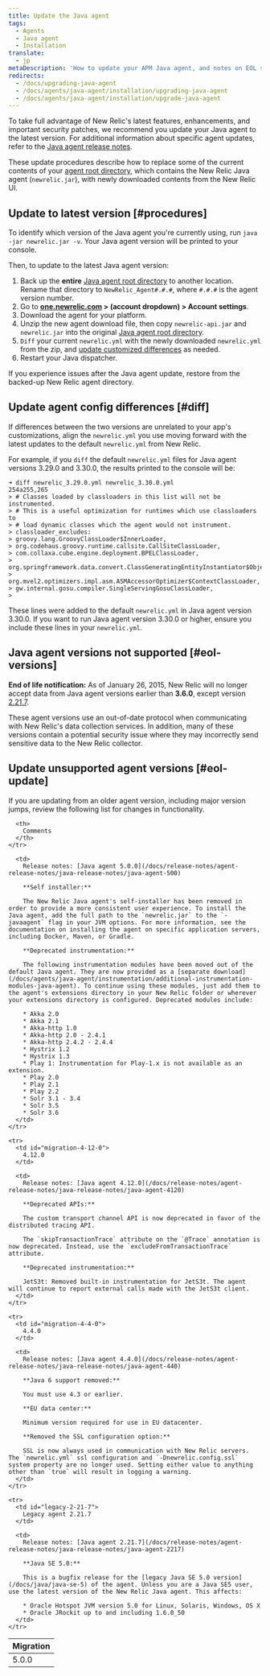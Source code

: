 ```yaml
---
title: Update the Java agent
tags:
  - Agents
  - Java agent
  - Installation
translate:
  - jp
metaDescription: 'How to update your APM Java agent, and notes on EOL support for early agent versions.'
redirects:
  - /docs/upgrading-java-agent
  - /docs/agents/java-agent/installation/upgrading-java-agent
  - /docs/agents/java-agent/installation/upgrade-java-agent
---
```


To take full advantage of New Relic's latest features, enhancements, and important security patches, we recommend you update your Java agent to the latest version. For additional information about specific agent updates, refer to the [Java agent release notes](/docs/release-notes/agent-release-notes/java-release-notes).

These update procedures describe how to replace some of the current contents of your [agent root directory](/docs/agents/manage-apm-agents/troubleshooting/find-agent-root-directory#java-agent), which contains the New Relic Java agent (`newrelic.jar`), with newly downloaded contents from the New Relic UI.

## Update to latest version [#procedures]

To identify which version of the Java agent you're currently using, run `java -jar newrelic.jar -v`. Your Java agent version will be printed to your console.

Then, to update to the latest Java agent version:

1. Back up the **entire** [Java agent root directory](/docs/agents/manage-apm-agents/troubleshooting/find-agent-root-directory#java-agent) to another location. Rename that directory to `NewRelic_Agent#.#.#`, where `#.#.#` is the agent version number.
2. Go to **[one.newrelic.com](https://one.newrelic.com) > (account dropdown) > Account settings**.
3. Download the agent for your platform.
4. Unzip the new agent download file, then copy `newrelic-api.jar` and `newrelic.jar` into the original [Java agent root directory](/docs/agents/manage-apm-agents/troubleshooting/find-agent-root-directory#java-agent).
5. `Diff` your current `newrelic.yml` with the newly downloaded `newrelic.yml` from the zip, and [update customized differences](#diff) as needed.
6. Restart your Java dispatcher.

If you experience issues after the Java agent update, restore from the backed-up New Relic agent directory.

## Update agent config differences [#diff]

If differences between the two versions are unrelated to your app's customizations, align the `newrelic.yml` you use moving forward with the latest updates to the default `newrelic.yml` from New Relic.

For example, if you `diff` the default `newrelic.yml` files for Java agent versions 3.29.0 and 3.30.0, the results printed to the console will be:

```
➜ diff newrelic_3.29.0.yml newrelic_3.30.0.yml
254a255,265
> # Classes loaded by classloaders in this list will not be instrumented.
> # This is a useful optimization for runtimes which use classloaders to
> # load dynamic classes which the agent would not instrument.
> classloader_excludes:
> groovy.lang.GroovyClassLoader$InnerLoader,
> org.codehaus.groovy.runtime.callsite.CallSiteClassLoader,
> com.collaxa.cube.engine.deployment.BPELClassLoader,
> org.springframework.data.convert.ClassGeneratingEntityInstantiator$ObjectInstantiatorClassGenerator,
> org.mvel2.optimizers.impl.asm.ASMAccessorOptimizer$ContextClassLoader,
> gw.internal.gosu.compiler.SingleServingGosuClassLoader,
>
```

These lines were added to the default `newrelic.yml` in Java agent version 3.30.0. If you want to run Java agent version 3.30.0 or higher, ensure you include these lines in your `newrelic.yml`.

## Java agent versions not supported [#eol-versions]

**End of life notification:** As of January 26, 2015, New Relic will no longer accept data from Java agent versions earlier than **3.6.0**, except version [2.21.7](#legacy-2-21-7).

These agent versions use an out-of-date protocol when communicating with New Relic's data collection services. In addition, many of these versions contain a potential security issue where they may incorrectly send sensitive data to the New Relic collector.

## Update unsupported agent versions [#eol-update]

<Callout variant="important">
  If you are updating from an older agent version, including major version jumps, review the following list for changes in functionality.
</Callout>

<table>
  <thead>
    <tr>
      <th style={{ width: "200px" }}>
        Migration
      </th>

      <th>
        Comments
      </th>
    </tr>
  </thead>

  <tbody>
    <tr>
      <td id="migration-5-0-0">
        5.0.0
      </td>

      <td>
        Release notes: [Java agent 5.0.0](/docs/release-notes/agent-release-notes/java-release-notes/java-agent-500)

        **Self installer:**

        The New Relic Java agent's self-installer has been removed in order to provide a more consistent user experience. To install the Java agent, add the full path to the `newrelic.jar` to the `-javaagent` flag in your JVM options. For more information, see the documentation on installing the agent on specific application servers, including Docker, Maven, or Gradle.

        **Deprecated instrumentation:**

        The following instrumentation modules have been moved out of the default Java agent. They are now provided as a [separate download](/docs/agents/java-agent/instrumentation/additional-instrumentation-modules-java-agent). To continue using these modules, just add them to the agent's extensions directory in your New Relic folder or wherever your extensions directory is configured. Deprecated modules include:

        * Akka 2.0
        * Akka 2.1
        * Akka-http 1.0
        * Akka-http 2.0 - 2.4.1
        * Akka-http 2.4.2 - 2.4.4
        * Hystrix 1.2
        * Hystrix 1.3
        * Play 1: Instrumentation for Play-1.x is not available as an extension.
        * Play 2.0
        * Play 2.1
        * Play 2.2
        * Solr 3.1 - 3.4
        * Solr 3.5
        * Solr 3.6
      </td>
    </tr>

    <tr>
      <td id="migration-4-12-0">
        4.12.0
      </td>

      <td>
        Release notes: [Java agent 4.12.0](/docs/release-notes/agent-release-notes/java-release-notes/java-agent-4120)

        **Deprecated APIs:**

        The custom transport channel API is now deprecated in favor of the distributed tracing API.

        The `skipTransactionTrace` attribute on the `@Trace` annotation is now deprecated. Instead, use the `excludeFromTransactionTrace` attribute.

        **Deprecated instrumentation:**

        JetS3t: Removed built-in instrumentation for JetS3t. The agent will continue to report external calls made with the JetS3t client.
      </td>
    </tr>

    <tr>
      <td id="migration-4-4-0">
        4.4.0
      </td>

      <td>
        Release notes: [Java agent 4.4.0](/docs/release-notes/agent-release-notes/java-release-notes/java-agent-440)

        **Java 6 support removed:**

        You must use 4.3 or earlier.

        **EU data center:**

        Minimum version required for use in EU datacenter.

        **Removed the SSL configuration option:**

        SSL is now always used in communication with New Relic servers. The `newrelic.yml` ssl configuration and `-Dnewrelic.config.ssl` system property are no longer used. Setting either value to anything other than `true` will result in logging a warning.
      </td>
    </tr>

    <tr>
      <td id="legacy-2-21-7">
        Legacy agent 2.21.7
      </td>

      <td>
        Release notes: [Java agent 2.21.7](/docs/release-notes/agent-release-notes/java-release-notes/java-agent-2217)

        **Java SE 5.0:**

        This is a bugfix release for the [legacy Java SE 5.0 version](/docs/java/java-se-5) of the agent. Unless you are a Java SE5 user, use the latest version of the New Relic Java agent. This affects:

        * Oracle Hotspot JVM version 5.0 for Linux, Solaris, Windows, OS X
        * Oracle JRockit up to and including 1.6.0_50
      </td>
    </tr>
  </tbody>
</table>
